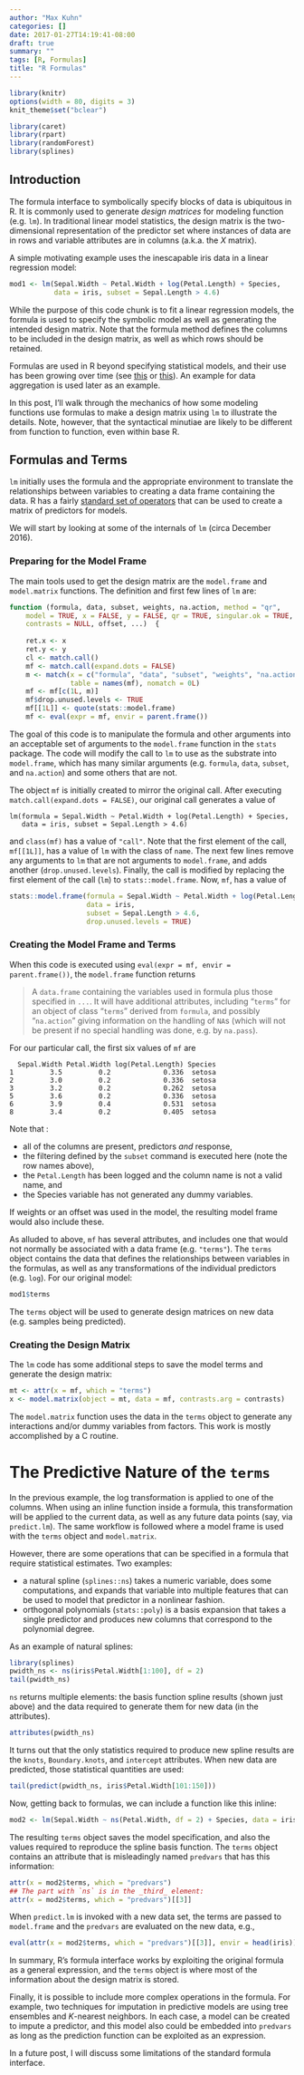```yaml
---
author: "Max Kuhn"
categories: []
date: 2017-01-27T14:19:41-08:00
draft: true
summary: ""
tags: [R, Formulas]
title: "R Formulas"
---
```


```r
library(knitr)
options(width = 80, digits = 3)
knit_theme$set("bclear")

library(caret)
library(rpart)
library(randomForest)
library(splines)
```


## Introduction

The formula interface to symbolically specify blocks of data is ubiquitous in R. It is commonly used to generate _design matrices_ for modeling function (e.g. `lm`). In traditional linear model statistics, the design matrix is the two-dimensional representation of the predictor set where instances of data are in rows and variable attributes are in columns (a.k.a. the _X_ matrix). 

A simple motivating example uses the inescapable iris data in a linear regression model: 

```r
mod1 <- lm(Sepal.Width ~ Petal.Width + log(Petal.Length) + Species, 
           data = iris, subset = Sepal.Length > 4.6)
```

While the purpose of this code chunk is to fit a linear regression models, the formula is used to specify the symbolic model as well as generating the intended design matrix. Note that the formula method defines the columns to be included in the design matrix, as well as which rows should be retained. 

Formulas are used in R beyond specifying statistical models, and their use has been growing over time (see [this](https://cran.r-project.org/web/packages/lazyeval/vignettes/lazyeval.html) or [this](http://rmhogervorst.nl/cleancode/blog/2016/06/13/NSE_standard_evaluation_dplyr.html)). An example for data aggregation is used later as an example. 

In this post, I'll walk through the mechanics of how some modeling functions use formulas to make a design matrix using `lm` to illustrate the details. Note, however, that the syntactical minutiae are likely to be different from function to function, even within base R. 

## Formulas and Terms

`lm` initially uses the formula and the appropriate environment to translate the relationships between variables to creating a data frame containing the data. R has a fairly [standard set of operators](https://stat.ethz.ch/R-manual/R-devel/library/stats/html/formula.html) that can be used to create a matrix of predictors for models. 

We will start by looking at some of the internals of `lm` (circa December 2016).

### Preparing for the Model Frame

The main tools used to get the design matrix are the `model.frame` and `model.matrix` functions. The definition and first few lines of `lm` are:

```r
function (formula, data, subset, weights, na.action, method = "qr", 
    model = TRUE, x = FALSE, y = FALSE, qr = TRUE, singular.ok = TRUE, 
    contrasts = NULL, offset, ...)  {
  
    ret.x <- x
    ret.y <- y
    cl <- match.call()
    mf <- match.call(expand.dots = FALSE)
    m <- match(x = c("formula", "data", "subset", "weights", "na.action", "offset"), 
               table = names(mf), nomatch = 0L)
    mf <- mf[c(1L, m)]
    mf$drop.unused.levels <- TRUE
    mf[[1L]] <- quote(stats::model.frame)
    mf <- eval(expr = mf, envir = parent.frame())
```

The goal of this code is to manipulate the formula and other arguments into an acceptable set of arguments to the `model.frame` function in the `stats` package. The code will modify the call to `lm` to use as the substrate into `model.frame`, which has many similar arguments (e.g. `formula`, `data`, `subset`, and `na.action`) and some others that are not. 

The object `mf` is initially created to mirror the original call. After executing `match.call(expand.dots = FALSE)`, our original call generates a value of 
```
lm(formula = Sepal.Width ~ Petal.Width + log(Petal.Length) + Species, 
   data = iris, subset = Sepal.Length > 4.6)
```
and `class(mf)` has a value of `"call"`. Note that the first element of the call, `mf[[1L]]`, has a value of `lm` with the class of `name`.  The next few lines remove any arguments to `lm` that are not arguments to `model.frame`, and adds another (`drop.unused.levels`). Finally, the call is modified by replacing the first element of the call (`lm`) to `stats::model.frame`. Now, `mf`, has a value of 
```r
stats::model.frame(formula = Sepal.Width ~ Petal.Width + log(Petal.Length) + Species, 
                   data = iris, 
                   subset = Sepal.Length > 4.6, 
                   drop.unused.levels = TRUE)
```

### Creating the Model Frame and Terms

When this code is executed using `eval(expr = mf, envir = parent.frame())`, the `model.frame` function returns

 > A `data.frame` containing the variables used in formula plus those specified in `...`. It will have additional attributes, including "`terms`" for an object of class "`terms`" derived from `formula`, and possibly "`na.action`" giving information on the handling of `NA`s (which will not be present if no special handling was done, e.g. by `na.pass`).

For our particular call, the first six values of `mf` are
```
  Sepal.Width Petal.Width log(Petal.Length) Species
1         3.5         0.2             0.336  setosa
2         3.0         0.2             0.336  setosa
3         3.2         0.2             0.262  setosa
5         3.6         0.2             0.336  setosa
6         3.9         0.4             0.531  setosa
8         3.4         0.2             0.405  setosa
```
Note that : 

 * all of the columns are present, predictors _and_ response,
 * the filtering defined by the `subset` command is executed here (note the row names above),
 * the `Petal.Length` has been logged and the column name is not a valid name, and
 * the Species variable has not generated any dummy variables. 

If weights or an offset was used in the model, the resulting model frame would also include these. 

As alluded to above, `mf` has several attributes, and includes one that would not normally be associated with a data frame (e.g. `"terms"`). The `terms` object contains the data that defines the relationships between variables in the formulas, as well as any transformations of the individual predictors (e.g. `log`). For our original model:
```r
mod1$terms
```
The `terms` object will be used to generate design matrices on new data (e.g. samples being predicted). 

### Creating the Design Matrix

The `lm` code has some additional steps to save the model terms and generate the design matrix: 
```r
mt <- attr(x = mf, which = "terms")
x <- model.matrix(object = mt, data = mf, contrasts.arg = contrasts)
```
The `model.matrix` function uses the data in the `terms` object to generate any interactions and/or dummy variables from factors. This work is mostly accomplished by a C routine. 

# The Predictive Nature of the `terms`

In the previous example, the log transformation is applied to one of the columns. When using an inline function inside a formula, this transformation will be applied to the current data, as well as any future data points (say, via `predict.lm`). The same workflow is followed where a model frame is used with the `terms` object and `model.matrix`. 

However, there are some operations that can be specified in a formula that require statistical estimates. Two examples: 

* a natural spline (`splines::ns`) takes a numeric variable, does some computations, and expands that variable into multiple features that can be used to model that predictor in a nonlinear fashion.
* orthogonal polynomials (`stats::poly`) is a basis expansion that takes a single predictor and produces new columns that correspond to the polynomial degree.

As an example of natural splines: 
```r
library(splines)
pwidth_ns <- ns(iris$Petal.Width[1:100], df = 2)
tail(pwidth_ns)
```
`ns` returns multiple elements: the basis function spline results (shown just above) and the data required to generate them for new data (in the attributes). 
```r
attributes(pwidth_ns)
```
It turns out that the only statistics required to produce new spline results are the `knots`, `Boundary.knots`, and `intercept` attributes. When new data are predicted, those statistical quantities are used: 
```r
tail(predict(pwidth_ns, iris$Petal.Width[101:150]))
```
Now, getting back to formulas, we can include a function like this inline:
```r
mod2 <- lm(Sepal.Width ~ ns(Petal.Width, df = 2) + Species, data = iris)
```
The resulting `terms` object saves the model specification, and also the values required to reproduce the spline basis function. The `terms` object contains an attribute that is misleadingly named `predvars` that has this information: 
```r
attr(x = mod2$terms, which = "predvars")
## The part with `ns` is in the _third_ element:
attr(x = mod2$terms, which = "predvars")[[3]]
```
When `predict.lm` is invoked with a new data set, the terms are passed to `model.frame` and the `predvars` are evaluated on the new data, e.g.,
```r
eval(attr(x = mod2$terms, which = "predvars")[[3]], envir = head(iris))
``` 

In summary, R's formula interface works by exploiting the original formula as a general expression, and the `terms` object is where most of the information about the design matrix is stored. 

Finally, it is possible to include more complex operations in the formula. For example, two techniques for imputation in predictive models are using tree ensembles and _K_-nearest neighbors. In each case, a model can be created to impute a predictor, and this model also could be embedded into `predvars` as long as the prediction function can be exploited as an expression. 

In a future post, I will discuss some limitations of the standard formula interface.
